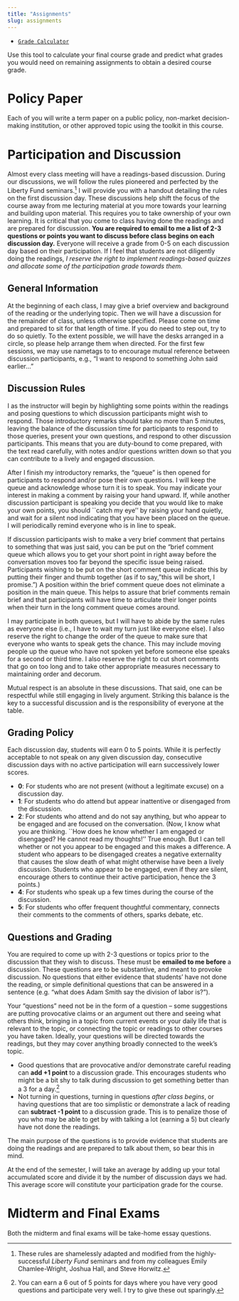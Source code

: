 ```yaml
---
title: "Assignments"
slug: assignments
---
```


- [<i class="fas fa-calculator"></i> `Grade Calculator`](https://ryansafner.shinyapps.io/public_grade_calculator/)

Use this tool to calculate your final course grade and predict what grades you would need on remaining assignments to obtain a desired course grade.

# Policy Paper {-}

Each of you will write a term paper on a public policy, non-market decision-making institution, or other approved topic using the toolkit in this course.

# Participation and Discussion {-}

<span class="newthought">Almost every class meeting will have a readings-based discussion.</span> During our discussions, we will follow the rules pioneered and perfected by the Liberty Fund seminars.^[These rules are shamelessly adapted and modified from the highly-successful *Liberty Fund* seminars and from my colleagues Emily Chamlee-Wright, Joshua Hall, and Steve Horwitz.] I will provide you with a handout detailing the rules on the first discussion day. These discussions help shift the focus of the course away from me lecturing material at you more towards your learning and building upon material. This requires you to take ownership of your own learning. It is critical that you come to class having done the readings and are prepared for discussion. **You are required to email to me a list of 2-3 questions or points you want to discuss before class begins on each discussion day.** Everyone will receive a grade from 0-5 on each discussion day based on their participation. If I feel that students are not diligently doing the readings, *I reserve the right to implement readings-based quizzes and allocate some of the participation grade towards them.*

## General Information
 
At the beginning of each class, I may give a brief overview and background of the reading or the underlying topic. Then we will have a discussion for the remainder of class, unless otherwise specified. Please come on time and prepared to sit for that length of time. If you do need to step out, try to do so quietly. To the extent possible, we will have the desks arranged in a circle, so please help arrange them when directed. For the first few sessions, we may use nametags to to encourage mutual reference between discussion participants, e.g., "I want to respond to something John said earlier..."
 
## Discussion Rules
 
I as the instructor will begin by highlighting some points within the readings and posing questions to which discussion participants might wish to respond. Those introductory remarks should take no more than 5 minutes, leaving the balance of the discussion time for participants to respond to those queries, present your own questions, and respond to other discussion participants. This means that you are duty-bound to come prepared, with the text read carefully, with notes and/or questions written down so that you can contribute to a lively and engaged discussion.
 
After I finish my introductory remarks, the "queue" is then opened for participants to respond and/or pose their own questions. I will keep the queue and acknowledge whose turn it is to speak. You may indicate your interest in making a comment by raising your hand upward. If, while another discussion participant is speaking you decide that you would like to make your own points, you should ``catch my eye'' by raising your hand quietly, and wait for a silent nod indicating that you have been placed on the queue. I will periodically remind everyone who is in line to speak.
 
If discussion participants wish to make a very brief comment that pertains to something that was just said, you can be put on the "brief comment queue which allows you to get your short point in right away before the conversation moves too far beyond the specific issue being raised. Participants wishing to be put on the short comment queue indicate this by putting their finger and thumb together (as if to say, "this will be short, I promise.") A position within the brief comment queue does not eliminate a position in the main queue. This helps to assure that brief comments remain brief and that participants will have time to articulate their longer points when their turn in the long comment queue comes around.
 
I may participate in both queues, but I will have to abide by the same rules as everyone else (i.e., I have to wait my turn just like everyone else). I also reserve the right to change the order of the queue to make sure that everyone who wants to speak gets the chance. This may include moving people up the queue who have not spoken yet before someone else speaks for a second or third time. I also reserve the right to cut short comments that go on too long and to take other appropriate measures necessary to maintaining order and decorum.
 
Mutual respect is an absolute in these discussions. That said, one can be respectful while still engaging in lively argument. Striking this balance is the key to a successful discussion and is the responsibility of everyone at the table.
 
## Grading Policy
 
Each discussion day, students will earn 0 to 5 points. While it is perfectly acceptable to not speak on any given discussion day, consecutive discussion days with no active participation will earn successively lower scores.

- **0**: For students who are not present (without a legitimate excuse) on a discussion day.
- **1**: For students who do attend but appear inattentive or disengaged from the discussion.
- **2**: For students who attend and do not say anything, but who appear to be engaged and are focused on the conversation. (Now, I know what you are thinking. ``How does he know whether I am engaged or disengaged? He cannot read my thoughts!'' True enough. But I can tell whether or not you appear to be engaged and this makes a difference. A student who appears to be disengaged creates a negative externality that causes the slow death of what might otherwise have been a lively discussion. Students who appear to be engaged, even if they are silent, encourage others to continue their active participation, hence the 3 points.)
- **4**: For students who speak up a few times during the course of the discussion.
- **5**: For students who offer frequent thoughtful commentary, connects their comments to the comments of others, sparks debate, etc.

## Questions and Grading

You are required to come up with 2-3 questions or topics prior to the discussion that they wish to discuss. These must be **emailed to me before** a discussion. These questions are to be substantive, and meant to provoke discussion. No questions that either evidence that students' have not done the reading, or simple definitional questions that can be answered in a sentence (e.g. "what does Adam Smith say the division of labor is?"). 

Your "questions" need not be in the form of a question -- some suggestions are putting provocative claims or an argument out there and seeing what others think, bringing in a topic from current events or your daily life that is relevant to the topic, or connecting the topic or readings to other courses you have taken. Ideally, your questions will be directed towards the readings, but they may cover anything broadly connected to the week's topic.

- Good questions that are provocative and/or demonstrate careful reading can **add +1 point** to a discussion grade. This encourages students who might be a bit shy to talk during discussion to get something better than a 3 for a day.^[You can earn a 6 out of 5 points for days where you have very good questions and participate very well. I try to give these out sparingly.]
- Not turning in questions, turning in questions *after class begins*, or having questions that are too simplistic or demonstrate a lack of reading can **subtract -1 point** to a discussion grade. This is to penalize those of you who may be able to get by with talking a lot (earning a 5) but clearly have not done the readings.

The main purpose of the questions is to provide evidence that students are doing the readings and are prepared to talk about them, so bear this in mind. 

At the end of the semester, I will take an average by adding up your total accumulated score and divide it by the number of discussion days we had. This average score will constitute your participation grade for the course. 

# Midterm and Final Exams {-}

Both the midterm and final exams will be take-home essay questions.